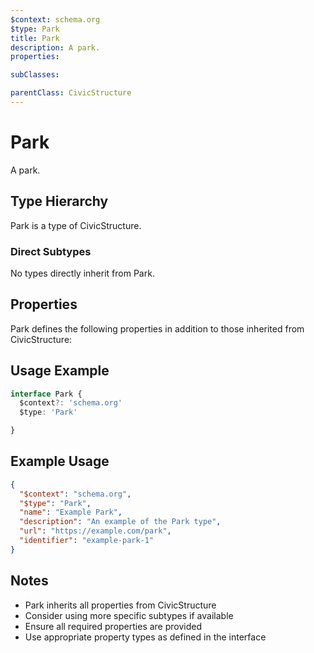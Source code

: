 ```yaml
---
$context: schema.org
$type: Park
title: Park
description: A park.
properties:

subClasses:

parentClass: CivicStructure
---
```


# Park

A park.

## Type Hierarchy

Park is a type of CivicStructure.

### Direct Subtypes

No types directly inherit from Park.

## Properties

Park defines the following properties in addition to those inherited from CivicStructure:



## Usage Example

```typescript
interface Park {
  $context?: 'schema.org'
  $type: 'Park'

}
```

## Example Usage

```json
{
  "$context": "schema.org",
  "$type": "Park",
  "name": "Example Park",
  "description": "An example of the Park type",
  "url": "https://example.com/park",
  "identifier": "example-park-1"
}
```

## Notes

- Park inherits all properties from CivicStructure
- Consider using more specific subtypes if available
- Ensure all required properties are provided
- Use appropriate property types as defined in the interface
